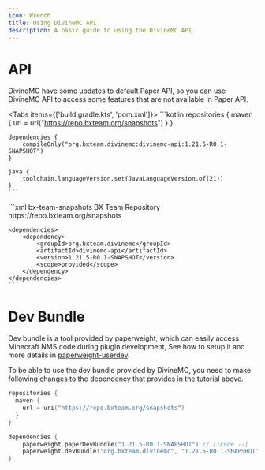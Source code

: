 ```yaml
---
icon: Wrench
title: Using DivineMC API
description: A basic guide to using the DivineMC API.
---
```


# API

DivineMC have some updates to default Paper API, so you can use DivineMC API to access some features that are not available in Paper API.

<Tabs items={['build.gradle.kts', 'pom.xml']}>
  <Tab value='build.gradle.kts'>
    ```kotlin
    repositories {
        maven {
            url = uri("https://repo.bxteam.org/snapshots")
        }
    }

    dependencies {
        compileOnly("org.bxteam.divinemc:divinemc-api:1.21.5-R0.1-SNAPSHOT")
    }

    java {
        toolchain.languageVersion.set(JavaLanguageVersion.of(21))
    }
    ```
  </Tab>
  <Tab value='pom.xml'>
    ```xml
    <repository>
        <id>bx-team-snapshots</id>
        <name>BX Team Repository</name>
        <url>https://repo.bxteam.org/snapshots</url>
    </repository>

    <dependencies>
        <dependency>
            <groupId>org.bxteam.divinemc</groupId>
            <artifactId>divinemc-api</artifactId>
            <version>1.21.5-R0.1-SNAPSHOT</version>
            <scope>provided</scope>
        </dependency>
    </dependencies>
    ```
  </Tab>
</Tabs>

# Dev Bundle

Dev bundle is a tool provided by paperweight, which can easily access Minecraft NMS code during plugin development, See how to setup it and more details in [paperweight-userdev](https://docs.papermc.io/paper/dev/userdev).

To be able to use the dev bundle provided by DivineMC, you need to make following changes to the dependency that provides in the tutorial above.

```kotlin
repositories {
  maven {
    url = uri("https://repo.bxteam.org/snapshots")
  }
}

dependencies {
    paperweight.paperDevBundle("1.21.5-R0.1-SNAPSHOT") // [!code --]
    paperweight.devBundle("org.bxteam.divinemc", "1.21.5-R0.1-SNAPSHOT") // [!code ++]
}
```